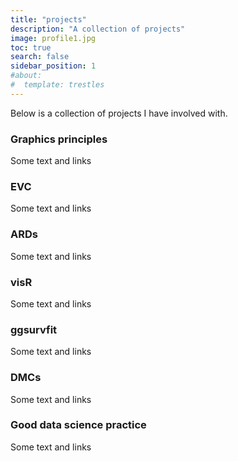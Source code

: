 ```yaml
---
title: "projects"
description: "A collection of projects"
image: profile1.jpg
toc: true
search: false
sidebar_position: 1
#about:
#  template: trestles
---
```


Below is a collection of projects I have involved with. 

### Graphics principles 

Some text and links

### EVC

Some text and links

### ARDs

Some text and links

### visR

Some text and links

### ggsurvfit 

Some text and links

### DMCs

Some text and links

### Good data science practice 

Some text and links
